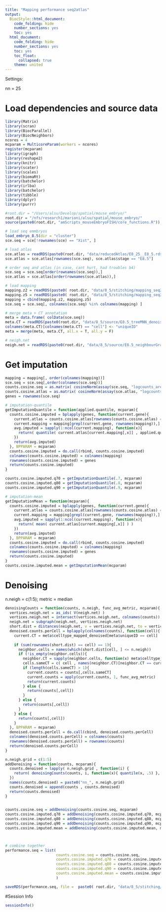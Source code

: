 ```yaml
---
title: "Mapping performance seq2atlas"
output:
  BiocStyle::html_document:
    code_folding: hide
    number_sections: yes
    toc: yes  
  html_document:
    code_folding: hide
    number_sections: yes
    toc: yes
    toc_float:
      collapsed: true
    theme: united
---
```


Settings:

nn = 25

# Load dependencies and source data

```r

library(Matrix)
library(scran)
library(BiocParallel)
library(BiocNeighbors)
ncores = 4
mcparam = MulticoreParam(workers = ncores)
register(mcparam)
library(igraph)
library(reshape2)
library(knitr)
library(scater)
library(scales)
library(biomaRt)
library(batchelor)
library(irlba)
library(batchelor)
library(tibble)
library(dplyr)
library(purrr)

#root.dir = "/Users/alsu/Develop/spatial/mouse_embryo/"
root.dir = "/nfs/research1/marioni/alsu/spatial/mouse_embryo/"
source(paste0(root.dir, "amScripts_mouseEmbryoFISH/core_functions.R"))

# load seq emmbryos
load_embryo_8.5(dir = "cluster")
sce.seq = sce[!rownames(sce) == "Xist", ]

# load atlas 
sce.atlas = readRDS(paste0(root.dir, "data/reducedAtlas/E8_25__E8_5.rds"))
sce.atlas = sce.atlas[rownames(sce.seq), sce.atlas$stage == "E8.5"]

# order seq and atlas (in case, cant hurt, had troubles b4)
sce.seq = sce.seq[order(rownames(sce.seq)),]
sce.atlas = sce.atlas[order(rownames(sce.atlas)),]

# load mapping
mapping.z2 = readRDS(paste0( root.dir, "data/8_5/stitching/mapping_seq2atlas_embryo1z2.rds"))
mapping.z5 = readRDS(paste0( root.dir, "data/8_5/stitching/mapping_seq2atlas_embryo1z5.rds"))
mapping = cbind(mapping.z2, mapping.z5)
sce.seq = sce.seq[, colnames(sce.seq) %in% colnames(mapping) ]

# merge meta + CT annotation
meta = data.frame( colData(sce.seq))
meta.CT = readRDS(paste0(root.dir, "data/8_5/source/E8.5_treeMNN_denoised.Rds"))
colnames(meta.CT)[colnames(meta.CT) == "cell"] <- "uniqueID"
meta = merge(meta, meta.CT, all.x = T, all.y = F)

# neigh.net
neigh.net = readRDS(paste0(root.dir, "data/8_5/source/E8.5_neighbourGraph_1.3.Rds"))

```


# Get imputation

```r


mapping = mapping[, order(colnames(mapping))]
sce.seq = sce.seq[,order(colnames(sce.seq))]
counts.cosine.seq = as.matrix( cosineNorm(assay(sce.seq, "logcounts_area")) )
counts.cosine.atlas = as.matrix( cosineNorm(assay(sce.atlas, "logcounts")) )
genes = rownames(sce.seq)

# imputation-quantile
getImputationQuantile = function(applied.quantile, mcparam){
  counts.cosine.imputed = bplapply(genes, function(current.gene){
    current.atlas = counts.cosine.atlas[rownames(counts.cosine.atlas) == current.gene,]
    current.mapping = mapping[grepl(current.gene, rownames(mapping)),]
    avg.imputed = sapply(1:ncol(current.mapping), function(x){
      return( quantile( current.atlas[current.mapping[,x]] , applied.quantile) )
    })
    return(avg.imputed)
  }, BPPARAM = mcparam)
  counts.cosine.imputed = do.call(rbind, counts.cosine.imputed)
  colnames(counts.cosine.imputed) = colnames(mapping)
  rownames(counts.cosine.imputed) = genes
  return(counts.cosine.imputed)
}

counts.cosine.imputed.q70 = getImputationQuantile(.7, mcparam)
counts.cosine.imputed.q80 = getImputationQuantile(.8, mcparam)
counts.cosine.imputed.q90 = getImputationQuantile(.9, mcparam)

# imputation-mean
getImputationMean = function(mcparam){
  counts.cosine.imputed = bplapply(genes, function(current.gene){
    current.atlas = counts.cosine.atlas[rownames(counts.cosine.atlas) == current.gene,]
    current.mapping = mapping[grepl(current.gene, rownames(mapping)),]
    avg.imputed = sapply(1:ncol(current.mapping), function(x){
      return( mean( current.atlas[current.mapping[,x]] ) )
    })
    return(avg.imputed)
  }, BPPARAM = mcparam)
  counts.cosine.imputed = do.call(rbind, counts.cosine.imputed)
  colnames(counts.cosine.imputed) = colnames(mapping)
  rownames(counts.cosine.imputed) = genes
  return(counts.cosine.imputed)
}
counts.cosine.imputed.mean = getImputationMean(mcparam)


```


# Denoising 

n.neigh = c(1:5); metric = median


```r


denoisingCounts = function(counts, n.neigh, func_avg_metric, mcparam){
  vertices.neigh.net = as_ids( V(neigh.net) )
  vertices.neigh.net = intersect(vertices.neigh.net, colnames(counts))
  neigh.net = subgraph(neigh.net, vertices.neigh.net)
  short.dist = distances(neigh.net, v = vertices.neigh.net, to = vertices.neigh.net)
  denoised.counts.perCell = bplapply(colnames(counts), function(cell){
    current.CT = meta$celltype_mapped_denoised[meta$uniqueID == cell]
    
    if (sum(rownames(short.dist) == cell) == 1){
      neighbor.cells = names(which(short.dist[cell, ] <= n.neigh))
      if (!is_empty(neighbor.cells)){
        neighbor.CT = sapply(neighbor.cells, function(x) meta$celltype_mapped_denoised[meta$uniqueID == x])
        cells.sameCT = c( cell , names(neighbor.CT)[neighbor.CT == current.CT])
        if (length(cells.sameCT) > 1){
          current.counts = counts[,cells.sameCT]
          current.counts = apply(current.counts, 1, func_avg_metric)
          return(current.counts)
        } else {
          return(counts[,cell])
        }
      } else {
        return(counts[,cell])
      }
    } else {
      return(counts[,cell])
    } 
  }, BPPARAM = mcparam)
  denoised.counts.perCell = do.call(cbind, denoised.counts.perCell)
  colnames(denoised.counts.perCell) = colnames(counts)
  rownames(denoised.counts.perCell) = rownames(counts)
  return(denoised.counts.perCell)
}

n.neigh.grid = c(1:5)
addDenoising = function(counts, mcparam){
  counts.denoised = lapply( n.neigh.grid , function(i) {
    return( denoisingCounts(counts, i, function(x){ quantile(x, .5) }, mcparam) )
  })
  names(counts.denoised) = paste0("nn_", n.neigh.grid)  
  counts.denoised = append(counts , counts.denoised)
  return(counts.denoised)
}
  

counts.cosine.seq = addDenoising(counts.cosine.seq, mcparam)
counts.cosine.imputed.q70 = addDenoising(counts.cosine.imputed.q70, mcparam)
counts.cosine.imputed.q80 = addDenoising(counts.cosine.imputed.q80, mcparam)
counts.cosine.imputed.q90 = addDenoising(counts.cosine.imputed.q90, mcparam)
counts.cosine.imputed.mean = addDenoising(counts.cosine.imputed.mean, mcparam)



# combine together
performance.seq = list(
                       counts.cosine.seq = counts.cosine.seq,
                       counts.cosine.imputed.q70 = counts.cosine.imputed.q70,
                       counts.cosine.imputed.q80 = counts.cosine.imputed.q80,
                       counts.cosine.imputed.q90 = counts.cosine.imputed.q90,
                       counts.cosine.imputed.mean = counts.cosine.imputed.mean
                       )

saveRDS(performance.seq, file =  paste0( root.dir, "data/8_5/stitching/performance_seq2atlas_embryo1.rds"))

```


#Session Info

```r

sessionInfo()

```
